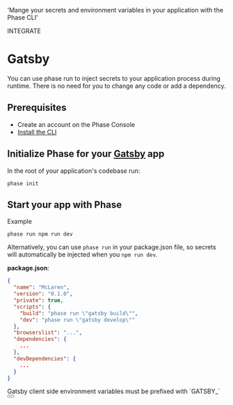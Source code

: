 
  'Mange your secrets and environment variables in your application with the Phase CLI'

<Tag variant="small">INTEGRATE</Tag>

# Gatsby

You can use phase run to inject secrets to your application process during runtime. There is no need for you to change any code or add a dependency.

## Prerequisites

- Create an account on the Phase Console
- [Install the CLI](/cli)

## Initialize Phase for your [Gatsby](https://www.gatsbyjs.com) app

In the root of your application's codebase run:

```fish
phase init
```

## Start your app with Phase

Example

```fish
phase run npm run dev
```

Alternatively, you can use `phase run` in your package.json file, so secrets will automatically be injected when you `npm run dev`.

**package.json**:

```json
{
  "name": "McLaren",
  "version": "0.1.0",
  "private": true,
  "scripts": {
    "build": "phase run \"gatsby build\"",
    "dev": "phase run \"gatsby develop\""
  },
  "browserslist": "...",
  "dependencies": {
    ...
  },
  "devDependencies": {
    ...
  }
}
```

<Note>
  Gatsby client side environment variables must be prefixed with `GATSBY_`
</Note>

<div className="not-prose">
  <Button
    href="https://www.gatsbyjs.com/docs/how-to/local-development/environment-variables/#accessing-environment-variables-in-the-browser"
    variant="text"
    arrow="right"
    children="Gatsby Docs"
  />
</div>
